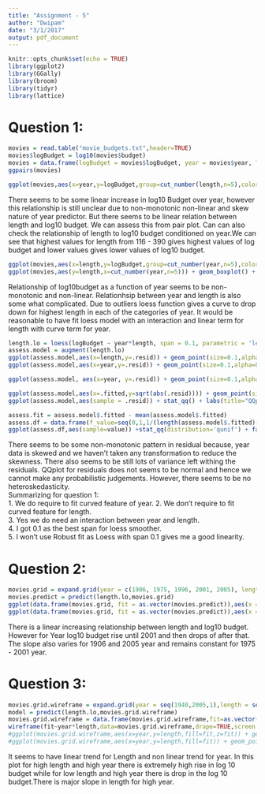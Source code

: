 ```yaml
---
title: "Assignment - 5"
author: "Dwipam"
date: "3/1/2017"
output: pdf_document
---
```


```r
knitr::opts_chunk$set(echo = TRUE)
library(ggplot2)
library(GGally)
library(broom)
library(tidyr)
library(lattice)
```

# Question 1:  

```r
movies = read.table("movie_budgets.txt",header=TRUE)
movies$logBudget = log10(movies$budget)
movies = data.frame(logBudget = movies$logBudget, year = movies$year, length = movies$length)
ggpairs(movies)

ggplot(movies,aes(x=year,y=logBudget,group=cut_number(length,n=5),color=cut_number(length,n=5))) + geom_point(size=0.2,alpha=0.4) + geom_smooth(se=FALSE,size=0.6,span=1.0,method='loess') + labs(title="Year ~ Log10Budget conditioned on Length")+facet_grid(~cut_number(length,n=5)) + scale_colour_discrete(name="Length Category")
```
  
There seems to be some linear increase in log10 Budget over year, however this relationship is still unclear due to non-monotonic non-linear and skew nature of year predictor. But there seems to be linear relation between length and log10 budget. We can assess this from pair plot. Can can also check the relationship of length to log10 budget conditioned on year.We can see that highest values for length from 116 - 390 gives highest values of log budget and lower values gives lower values of log10 budget.  

```r
ggplot(movies,aes(x=length,y=logBudget,group=cut_number(year,n=5),color=cut_number(year,n=5))) + geom_point(size=0.1,alpha=0.4) + geom_smooth(se=FALSE,method="loess",span=1.0,size=0.7) + labs(title="Length ~ Log10Budget conditioned on year") + facet_grid(~cut_number(year,n=5))+ scale_colour_discrete(name="Year Category")
ggplot(movies,aes(y=length,x=cut_number(year,n=5))) + geom_boxplot() + labs(title="Box plots length distribution per year category", x = "Year Category")
```

Relationship of log10budget as a function of year seems to be non-monotonic and non-linear. Relationhsip between year and length is also some what complicated. Due to outliers loess function gives a curve to drop down for highest length in each of the categories of year. It would be reasonable to have fit loess model with an interaction and linear term for length with curve term for year.  

```r
length.lo = loess(logBudget ~ year*length, span = 0.1, parametric = 'length', drop.square = 'length', family = 'symmetric', data = movies)
assess.model = augment(length.lo)
ggplot(assess.model,aes(x=length,y=.resid)) + geom_point(size=0.1,alpha=0.4) + geom_smooth(method.args=list(degree=1),size=0.6,se=FALSE,method='loess') + labs(title="Residuals fit for length")
ggplot(assess.model,aes(x=year,y=.resid)) + geom_point(size=0.1,alpha=0.4) + geom_smooth(method.args=list(degree=1),size=0.6,se=FALSE,method='loess')+ labs(title="Residuals for Year")
```

```r
ggplot(assess.model, aes(x=year, y=.resid)) + geom_point(size=0.1,alpha=0.4) + geom_smooth(span=1, method.args=list(degree=1),size=0.6,se=FALSE,method='loess') + facet_grid(~cut_number(length,n=5)) + labs(title="Residuals conditonal on Length")
```

```r
ggplot(assess.model,aes(x=.fitted,y=sqrt(abs(.resid)))) + geom_point(size=0.1,alpha=0.4) + geom_smooth(span=1, method.args=list(degree=1),size=0.6,se=FALSE,method='loess')
ggplot(assess.model,aes(sample = .resid)) + stat_qq() + labs(title="QQplot for residuals")
```

```r
assess.fit = assess.model$.fitted - mean(assess.model$.fitted)
assess.df = data.frame(f_value=seq(0,1,1/(length(assess.model$.fitted)-1)),fit=assess.fit,resid=assess.model$.resid) %>% gather(Type,value,fit:resid)
ggplot(assess.df,aes(sample=value)) +stat_qq(distribution='qunif') + facet_wrap(~Type) + labs(title = 'Fitted vs Residual QQplot for uniform distribution')
```
  
There seems to be some non-monotonic pattern in residual because, year data is skewed and we haven't taken any transformation to reduce the skewness. There also seems to be still lots of variance left withing the residuals. QQplot for residuals does not seems to be normal and hence we cannot make any probabilistic judgements. However, there seems to be no heteroskedasticity.  
Summarizing for question 1:  
1. We do require to fit curved feature of year. 
2. We don't require to fit curved feature for length.  
3. Yes we do need an interaction between year and length.  
4. I got 0.1 as the best span for loess smoother.  
5. I won't use Robust fit as Loess with span 0.1 gives me a good linearity.  
  
# Question 2:
  
```r
movies.grid = expand.grid(year = c(1906, 1975, 1996, 2001, 2005), length = c(1, 86, 97, 112, 390))
movies.predict = predict(length.lo,movies.grid)
ggplot(data.frame(movies.grid, fit = as.vector(movies.predict)),aes(x = length, y = fit,color = year)) + facet_grid(~year) + scale_color_distiller(palette="RdYlBu")+geom_smooth(method="loess",size=0.6 ) + geom_point(size=1.0,alpha=0.4) + labs(title="Log10 budget fit conditional on Year")
ggplot(data.frame(movies.grid, fit = as.vector(movies.predict)),aes(x = year, y = fit,color = length,group=length)) + scale_color_distiller(palette="RdYlBu")+geom_smooth(size=0.6) + geom_point()
```
 
There is a linear increasing relationship between length and log10 budget. However for Year log10 budget rise until 2001 and then drops of after that. The slope also varies for 1906 and 2005 year and remains constant for 1975 - 2001 year.  

# Question 3:  

```r
movies.grid.wireframe = expand.grid(year = seq(1940,2005,1),length = seq(1,390,6))
model = predict(length.lo,movies.grid.wireframe)
movies.grid.wireframe = data.frame(movies.grid.wireframe,fit=as.vector(model))
wireframe(fit~year*length,data=movies.grid.wireframe,drape=TRUE,screen = list(z=30, x=-60, y=-50))
#ggplot(movies.grid.wireframe,aes(x=year,y=length,fill=fit,z=fit)) + geom_raster() + scale_fill_distiller(palette="RdYlBu") + geom_contour(binwidth = 1)
#ggplot(movies.grid.wireframe,aes(x=year,y=length,fill=fit)) + geom_point() + stat_density_2d(aes(fill=..level..),geom='polygon')
```

It seems to have linear trend for Length and non linear trend for year. In this plot for high length and high year there is extremely high rise in log 10 budget while for low length and high year there is drop in the log 10 budget.There is major slope in length for high year.